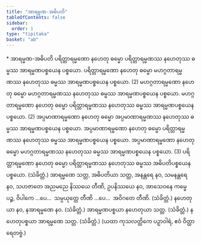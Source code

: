 ```yaml
---
title: "အာရမ္မဏ-အဓိပတိ"
tableOfContents: false
sidebar:
  order: 1
type: "tipitaka"
basket: "ab"
---
```



<DynamicBreadcrumb />

<Paragraph type="center">
* အာရမ္မဏ-အဓိပတိ
</Paragraph>

<Division number="172">

<Paragraph number="635">
ပရိတ္တာရမ္မဏော နဟေတု ဓမ္မော ပရိတ္တာရမ္မဏဿ နဟေတုဿ ဓမ္မဿ အာရမ္မဏပစ္စယေန ပစ္စယော. ပရိတ္တာရမ္မဏော နဟေတု ဓမ္မော မဟဂ္ဂတာရမ္မဏဿ နဟေတုဿ ဓမ္မဿ အာရမ္မဏပစ္စယေန ပစ္စယော. (2)
</Paragraph>

<Paragraph number="636">
မဟဂ္ဂတာရမ္မဏော နဟေတု ဓမ္မော မဟဂ္ဂတာရမ္မဏဿ နဟေတုဿ ဓမ္မဿ အာရမ္မဏပစ္စယေန ပစ္စယော. မဟဂ္ဂတာရမ္မဏော နဟေတု ဓမ္မော ပရိတ္တာရမ္မဏဿ နဟေတုဿ ဓမ္မဿ အာရမ္မဏပစ္စယေန ပစ္စယော. (2)
</Paragraph>

<Paragraph number="637">
အပ္ပမာဏာရမ္မဏော နဟေတု ဓမ္မော အပ္ပမာဏာရမ္မဏဿ နဟေတုဿ ဓမ္မဿ အာရမ္မဏပစ္စယေန ပစ္စယော. အပ္ပမာဏာရမ္မဏော နဟေတု ဓမ္မော ပရိတ္တာရမ္မဏဿ နဟေတုဿ ဓမ္မဿ အာရမ္မဏပစ္စယေန ပစ္စယော. အပ္ပမာဏာရမ္မဏော နဟေတု ဓမ္မော မဟဂ္ဂတာရမ္မဏဿ နဟေတုဿ ဓမ္မဿ အာရမ္မဏပစ္စယေန ပစ္စယော. (3)
</Paragraph>

<Paragraph number="638">
ပရိတ္တာရမ္မဏော နဟေတု ဓမ္မော ပရိတ္တာရမ္မဏဿ နဟေတုဿ ဓမ္မဿ အဓိပတိပစ္စယေန ပစ္စယော. (သံခိတ္တံ.)
</Paragraph>

</Division>
<Division number="173">

<Paragraph number="639">
အာရမ္မဏေ သတ္တ, အဓိပတိယာ သတ္တ, အနန္တရေ နဝ, သမနန္တရေ နဝ, သဟဇာတေ အညမညေ နိဿယေ တီဏိ, ဥပနိဿယေ နဝ, အာသေဝနေ ကမ္မေ ပဉ္စ, ဝိပါကေ …ပေ…  သမ္ပယုတ္တေ တီဏိ …ပေ…  အဝိဂတေ တီဏိ. (သံခိတ္တံ.)
</Paragraph>

<Paragraph number="640">
နဟေတုယာ နဝ, နအာရမ္မဏေ နဝ. (သံခိတ္တံ.)
</Paragraph>

<Paragraph number="641">
အာရမ္မဏပစ္စယာ နဟေတုယာ သတ္တ. (သံခိတ္တံ.)
</Paragraph>

<Paragraph number="642">
နဟေတုပစ္စယာ အာရမ္မဏေ သတ္တ. (သံခိတ္တံ.)
</Paragraph>

<Paragraph number="643">
(ယထာ ကုသလတ္တိကေ ပဉှာဝါရံ, ဧဝံ ဝိတ္ထာရေတဗ္ဗံ.)
</Paragraph>
</Division>